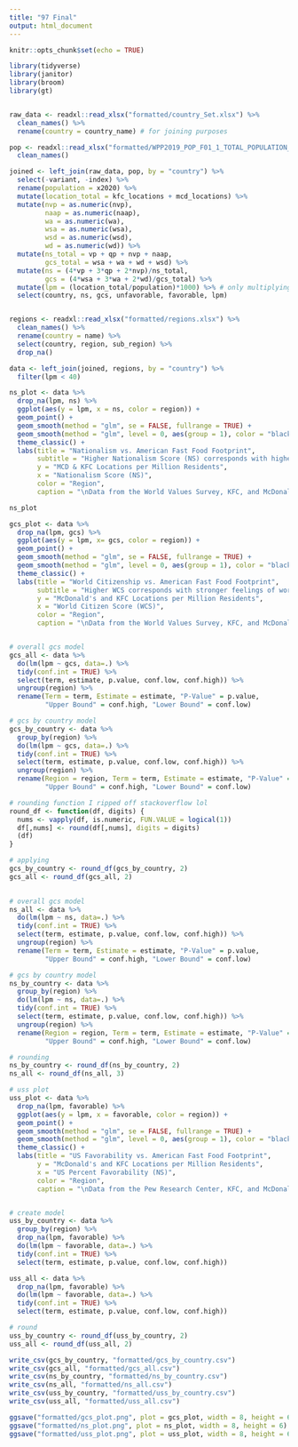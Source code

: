 ```yaml
---
title: "97 Final"
output: html_document
---
```


```r
knitr::opts_chunk$set(echo = TRUE)

library(tidyverse)
library(janitor)
library(broom)
library(gt)


raw_data <- readxl::read_xlsx("formatted/country_Set.xlsx") %>% 
  clean_names() %>%
  rename(country = country_name) # for joining purposes

pop <- readxl::read_xlsx("formatted/WPP2019_POP_F01_1_TOTAL_POPULATION_BOTH_SEXES.xlsx") %>%
  clean_names()
```


```r

joined <- left_join(raw_data, pop, by = "country") %>%
  select(-variant, -index) %>%
  rename(population = x2020) %>%
  mutate(location_total = kfc_locations + mcd_locations) %>%
  mutate(nvp = as.numeric(nvp),
         naap = as.numeric(naap),
         wa = as.numeric(wa),
         wsa = as.numeric(wsa),
         wsd = as.numeric(wsd),
         wd = as.numeric(wd)) %>%
  mutate(ns_total = vp + qp + nvp + naap,
         gcs_total = wsa + wa + wd + wsd) %>%
  mutate(ns = (4*vp + 3*qp + 2*nvp)/ns_total,
         gcs = (4*wsa + 3*wa + 2*wd)/gcs_total) %>%
  mutate(lpm = (location_total/population)*1000) %>% # only multiplying by 1000 because populations are already divided by 1000
  select(country, ns, gcs, unfavorable, favorable, lpm)


regions <- readxl::read_xlsx("formatted/regions.xlsx") %>%
  clean_names() %>%
  rename(country = name) %>%
  select(country, region, sub_region) %>%
  drop_na()

data <- left_join(joined, regions, by = "country") %>%
  filter(lpm < 40)

```


```r

ns_plot <- data %>%
  drop_na(lpm, ns) %>%
  ggplot(aes(y = lpm, x = ns, color = region)) +
  geom_point() +
  geom_smooth(method = "glm", se = FALSE, fullrange = TRUE) +
  geom_smooth(method = "glm", level = 0, aes(group = 1), color = "black") +
  theme_classic() + 
  labs(title = "Nationalism vs. American Fast Food Footprint",
       subtitle = "Higher Nationalism Score (NS) corresponds with higher levels of nationalism",
       y = "MCD & KFC Locations per Million Residents",
       x = "Nationalism Score (NS)",
       color = "Region",
       caption = "\nData from the World Values Survey, KFC, and McDonald's")

ns_plot

```


```r

gcs_plot <- data %>%
  drop_na(lpm, gcs) %>%
  ggplot(aes(y = lpm, x= gcs, color = region)) +
  geom_point() +
  geom_smooth(method = "glm", se = FALSE, fullrange = TRUE) +
  geom_smooth(method = "glm", level = 0, aes(group = 1), color = "black") +
  theme_classic() + 
  labs(title = "World Citizenship vs. American Fast Food Footprint",
       subtitle = "Higher WCS corresponds with stronger feelings of world citizenship",
       y = "McDonald's and KFC Locations per Million Residents",
       x = "World Citizen Score (WCS)",
       color = "Region",
       caption = "\nData from the World Values Survey, KFC, and McDonald's")



```


```r

# overall gcs model
gcs_all <- data %>%
  do(lm(lpm ~ gcs, data=.) %>% 
  tidy(conf.int = TRUE) %>%
  select(term, estimate, p.value, conf.low, conf.high)) %>%
  ungroup(region) %>%
  rename(Term = term, Estimate = estimate, "P-Value" = p.value, 
         "Upper Bound" = conf.high, "Lower Bound" = conf.low) 

# gcs by country model
gcs_by_country <- data %>%
  group_by(region) %>%
  do(lm(lpm ~ gcs, data=.) %>% 
  tidy(conf.int = TRUE) %>%
  select(term, estimate, p.value, conf.low, conf.high)) %>%
  ungroup(region) %>%
  rename(Region = region, Term = term, Estimate = estimate, "P-Value" = p.value, 
         "Upper Bound" = conf.high, "Lower Bound" = conf.low) 

# rounding function I ripped off stackoverflow lol
round_df <- function(df, digits) {
  nums <- vapply(df, is.numeric, FUN.VALUE = logical(1))
  df[,nums] <- round(df[,nums], digits = digits)
  (df)
}

# applying
gcs_by_country <- round_df(gcs_by_country, 2)
gcs_all <- round_df(gcs_all, 2)
  
```

```r

# overall gcs model
ns_all <- data %>%
  do(lm(lpm ~ ns, data=.) %>% 
  tidy(conf.int = TRUE) %>%
  select(term, estimate, p.value, conf.low, conf.high)) %>%
  ungroup(region) %>%
  rename(Term = term, Estimate = estimate, "P-Value" = p.value, 
         "Upper Bound" = conf.high, "Lower Bound" = conf.low) 

# gcs by country model
ns_by_country <- data %>%
  group_by(region) %>%
  do(lm(lpm ~ ns, data=.) %>% 
  tidy(conf.int = TRUE) %>%
  select(term, estimate, p.value, conf.low, conf.high)) %>%
  ungroup(region) %>%
  rename(Region = region, Term = term, Estimate = estimate, "P-Value" = p.value, 
         "Upper Bound" = conf.high, "Lower Bound" = conf.low) 

# rounding
ns_by_country <- round_df(ns_by_country, 2)
ns_all <- round_df(ns_all, 3)


```


```r

# uss plot
uss_plot <- data %>%
  drop_na(lpm, favorable) %>%
  ggplot(aes(y = lpm, x = favorable, color = region)) +
  geom_point() +
  geom_smooth(method = "glm", se = FALSE, fullrange = TRUE) +
  geom_smooth(method = "glm", level = 0, aes(group = 1), color = "black") +
  theme_classic() + 
  labs(title = "US Favorability vs. American Fast Food Footprint",
       y = "McDonald's and KFC Locations per Million Residents",
       x = "US Percent Favorability (NS)",
       color = "Region",
       caption = "\nData from the Pew Research Center, KFC, and McDonald's")


# create model
uss_by_country <- data %>%
  group_by(region) %>%
  drop_na(lpm, favorable) %>%
  do(lm(lpm ~ favorable, data=.) %>% 
  tidy(conf.int = TRUE) %>%
  select(term, estimate, p.value, conf.low, conf.high))

uss_all <- data %>%
  drop_na(lpm, favorable) %>%
  do(lm(lpm ~ favorable, data=.) %>% 
  tidy(conf.int = TRUE) %>%
  select(term, estimate, p.value, conf.low, conf.high))

# round
uss_by_country <- round_df(uss_by_country, 2)
uss_all <- round_df(uss_all, 2)

```

```r

write_csv(gcs_by_country, "formatted/gcs_by_country.csv")
write_csv(gcs_all, "formatted/gcs_all.csv")
write_csv(ns_by_country, "formatted/ns_by_country.csv")
write_csv(ns_all, "formatted/ns_all.csv")
write_csv(uss_by_country, "formatted/uss_by_country.csv")
write_csv(uss_all, "formatted/uss_all.csv")

ggsave("formatted/gcs_plot.png", plot = gcs_plot, width = 8, height = 6)
ggsave("formatted/ns_plot.png", plot = ns_plot, width = 8, height = 6)
ggsave("formatted/uss_plot.png", plot = uss_plot, width = 8, height = 6)


```




